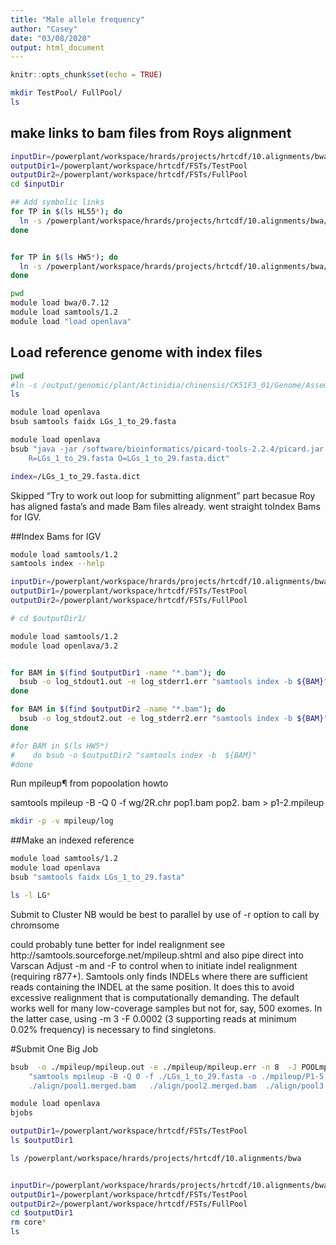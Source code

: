 ```yaml
---
title: "Male allele frequency"
author: "Casey"
date: "03/08/2020"
output: html_document
---
```


```r
knitr::opts_chunk$set(echo = TRUE)
```

```bash
mkdir TestPool/ FullPool/
ls
```


## make links to bam files from Roys alignment

```bash
inputDir=/powerplant/workspace/hrards/projects/hrtcdf/10.alignments/bwa
outputDir1=/powerplant/workspace/hrtcdf/FSTs/TestPool
outputDir2=/powerplant/workspace/hrtcdf/FSTs/FullPool
cd $inputDir

## Add symbolic links
for TP in $(ls HL55*); do
  ln -s /powerplant/workspace/hrards/projects/hrtcdf/10.alignments/bwa/$TP $outputDir1/$TP
done


for TP in $(ls HW5*); do
  ln -s /powerplant/workspace/hrards/projects/hrtcdf/10.alignments/bwa/$TP $outputDir2/$TP
done
```

```bash
pwd
module load bwa/0.7.12
module load samtools/1.2
module load "load openlava"
```


## Load reference genome with index files

```bash
pwd
#ln -s /output/genomic/plant/Actinidia/chinensis/CK51F3_01/Genome/Assembly/PS1/1.69.0/Fasta/LGs_1_to_29.fasta
ls
```

```bash
module load openlava
bsub samtools faidx LGs_1_to_29.fasta
```

```bash
module load openlava
bsub "java -jar /software/bioinformatics/picard-tools-2.2.4/picard.jar CreateSequenceDictionary \
    R=LGs_1_to_29.fasta O=LGs_1_to_29.fasta.dict"

```
```bash
index=/LGs_1_to_29.fasta.dict
```

Skipped "Try to work out loop for submitting alignment" part becasue Roy has aligned fasta's and made Bam files already. went straight toIndex Bams for IGV.

##Index Bams for IGV
```bash
module load samtools/1.2
samtools index --help
```

```bash
inputDir=/powerplant/workspace/hrards/projects/hrtcdf/10.alignments/bwa/
outputDir1=/powerplant/workspace/hrtcdf/FSTs/TestPool
outputDir2=/powerplant/workspace/hrtcdf/FSTs/FullPool

# cd $outputDir1/

module load samtools/1.2
module load openlava/3.2


for BAM in $(find $outputDir1 -name "*.bam"); do
  bsub -o log_stdout1.out -e log_stderr1.err "samtools index -b ${BAM}"
done

for BAM in $(find $outputDir2 -name "*.bam"); do
  bsub -o log_stdout2.out -e log_stderr2.err "samtools index -b ${BAM}"
done

#for BAM in $(ls HW5*) 
#    do bsub -o $outputDir2 "samtools index -b  ${BAM}" 
#done
```
Run mpileup¶
from popoolation howto

samtools mpileup -B -Q 0 -f wg/2R.chr pop1.bam pop2.
bam > p1-2.mpileup
```bash
mkdir -p -v mpileup/log
```
##Make an indexed reference
```bash
module load samtools/1.2
module load openlava
bsub "samtools faidx LGs_1_to_29.fasta"
```
```bash
ls -l LG*
```

Submit to Cluster
NB would be best to parallel by use of -r option to call by chromsome

could probably tune better for indel realignment
see http://samtools.sourceforge.net/mpileup.shtml
and also pipe direct into Varscan
Adjust -m and -F to control when to initiate indel realignment (requiring r877+). Samtools only finds INDELs where there are sufficient reads containing the INDEL at the same position. It does this to avoid excessive realignment that is computationally demanding. The default works well for many low-coverage samples but not for, say, 500 exomes. In the latter case, using -m 3 -F 0.0002 (3 supporting reads at minimum 0.02% frequency) is necessary to find singletons.

#Submit One Big Job
```bash
bsub  -o ./mpileup/mpileup.out -e ./mpileup/mpileup.err -n 8  -J POOLmpileup  \
    "samtools mpileup -B -Q 0 -f ./LGs_1_to_29.fasta -o ./mpileup/P1-5.mpileup \
    ./align/pool1.merged.bam   ./align/pool2.merged.bam  ./align/pool3.merged.bam  ./align/pool4.merged.bam"
```

```bash
module load openlava
bjobs
```
```bash
outputDir1=/powerplant/workspace/hrtcdf/FSTs/TestPool
ls $outputDir1
```


```bash
ls /powerplant/workspace/hrards/projects/hrtcdf/10.alignments/bwa
```
```bash

```
```bash
inputDir=/powerplant/workspace/hrards/projects/hrtcdf/10.alignments/bwa
outputDir1=/powerplant/workspace/hrtcdf/FSTs/TestPool
outputDir2=/powerplant/workspace/hrtcdf/FSTs/FullPool
cd $outputDir1
rm core*
ls
```